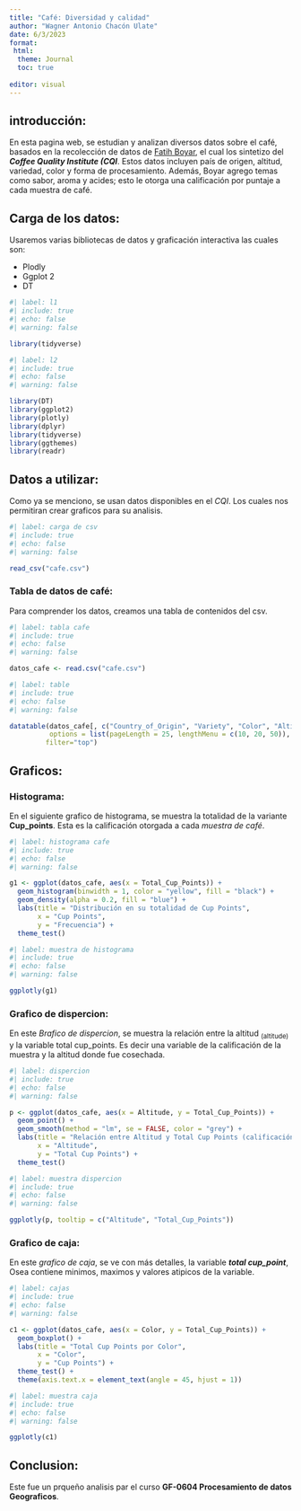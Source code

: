 ---
title: "Café: Diversidad y calidad"
author: "Wagner Antonio Chacón Ulate"
date: 6/3/2023
format: 
 html: 
  theme: Journal
  toc: true
  
editor: visual
---

## introducción:

En esta pagina web, se estudian y analizan diversos datos sobre el café, basados en la recolección de datos de [Fatih Boyar](https://github.com/fatih-boyar/coffee-quality-data-CQI), el cual los sintetizo del ***Coffee Quality Institute (CQI***. Estos datos incluyen país de origen, altitud, variedad, color y forma de procesamiento. Además, Boyar agrego temas como sabor, aroma y acides; esto le otorga una calificación por puntaje a cada muestra de café.

## Carga de los datos:

Usaremos varias bibliotecas de datos y graficación interactiva las cuales son:

-   Plodly
-   Ggplot 2
-   DT

```{r}
#| label: l1
#| include: true 
#| echo: false 
#| warning: false

library(tidyverse)
```

```{r}
#| label: l2
#| include: true
#| echo: false
#| warning: false 

library(DT)
library(ggplot2)
library(plotly)
library(dplyr)
library(tidyverse)
library(ggthemes)
library(readr)
```

## Datos a utilizar:

Como ya se menciono, se usan datos disponibles en el *CQI*. Los cuales nos permitiran crear graficos para su analisis. 

```{r}
#| label: carga de csv
#| include: true
#| echo: false 
#| warning: false 

read_csv("cafe.csv")
```

### Tabla de datos de café: 

Para comprender los datos, creamos una tabla de contenidos del csv. 

```{r}
#| label: tabla cafe 
#| include: true
#| echo: false 
#| warning: false 

datos_cafe <- read.csv("cafe.csv")
```

```{r}
#| label: table 
#| include: true
#| echo: false 
#| warning: false 

datatable(datos_cafe[, c("Country_of_Origin", "Variety", "Color", "Altitude", "Total_Cup_Points")],
          options = list(pageLength = 25, lengthMenu = c(10, 20, 50)),
         filter="top")
```

## Graficos: 

### Histograma: 

En el siguiente grafico de histograma, se muestra la totalidad de la variante __Cup_points__. Esta es la calificación otorgada a cada  _muestra de café_. 

```{r}
#| label: histograma cafe
#| include: true
#| echo: false 
#| warning: false 

g1 <- ggplot(datos_cafe, aes(x = Total_Cup_Points)) +
  geom_histogram(binwidth = 1, color = "yellow", fill = "black") +
  geom_density(alpha = 0.2, fill = "blue") +
  labs(title = "Distribución en su totalidad de Cup Points",
       x = "Cup Points",
       y = "Frecuencia") +
  theme_test()
```

```{r}
#| label: muestra de histograma 
#| include: true
#| echo: false
#| warning: false 

ggplotly(g1)
```

### Grafico de dispercion: 

En este *Brafico de dispercion*, se muestra la relación entre la altitud ~(altitude)~ y la variable total cup_points. Es decir una variable de la calificación de la muestra y la altitud donde fue cosechada. 

```{r}
#| label: dispercion 
#| include: true
#| echo: false 
#| warning: false 

p <- ggplot(datos_cafe, aes(x = Altitude, y = Total_Cup_Points)) +
  geom_point() +
  geom_smooth(method = "lm", se = FALSE, color = "grey") +
  labs(title = "Relación entre Altitud y Total Cup Points (calificación de la muestra)",
       x = "Altitude",
       y = "Total Cup Points") +
  theme_test()
```

```{r}
#| label: muestra dispercion 
#| include: true
#| echo: false 
#| warning: false 

ggplotly(p, tooltip = c("Altitude", "Total_Cup_Points"))
```

### Grafico de caja: 

En este *grafico de caja*, se ve con más detalles, la variable ***total cup_point***, Osea contiene minimos, maximos y valores atipicos de la variable. 

```{r}
#| label: cajas
#| include: true
#| echo: false 
#| warning: false 

c1 <- ggplot(datos_cafe, aes(x = Color, y = Total_Cup_Points)) +
  geom_boxplot() +
  labs(title = "Total Cup Points por Color",
       x = "Color",
       y = "Cup Points") +
  theme_test() +
  theme(axis.text.x = element_text(angle = 45, hjust = 1))
```

```{r}
#| label: muestra caja 
#| include: true
#| echo: false 
#| warning: false 

ggplotly(c1)
```

## Conclusion: 

Este fue un prqueño analisis par el curso __GF-0604 Procesamiento de datos Geograficos__. 
